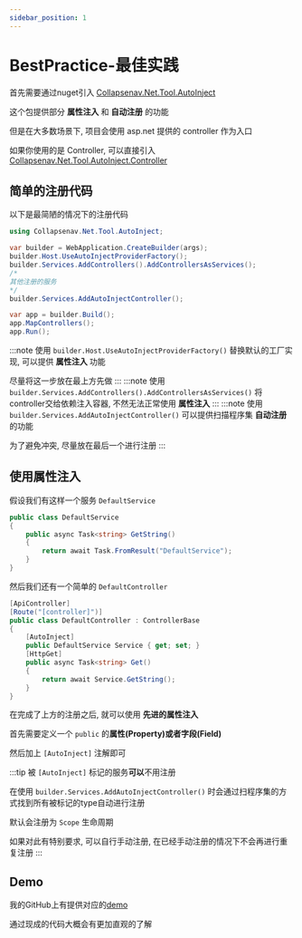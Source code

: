 ```yaml
---
sidebar_position: 1
---
```

# BestPractice-最佳实践

首先需要通过nuget引入 [Collapsenav.Net.Tool.AutoInject](https://www.nuget.org/packages/Collapsenav.Net.Tool.AutoInject)

这个包提供部分 **属性注入** 和 **自动注册** 的功能

但是在大多数场景下, 项目会使用 asp.net 提供的 controller 作为入口

如果你使用的是 Controller, 可以直接引入 [Collapsenav.Net.Tool.AutoInject.Controller](https://www.nuget.org/packages/Collapsenav.Net.Tool.AutoInject.Controller)

## 简单的注册代码

以下是最简陋的情况下的注册代码

```csharp
using Collapsenav.Net.Tool.AutoInject;

var builder = WebApplication.CreateBuilder(args);
builder.Host.UseAutoInjectProviderFactory();
builder.Services.AddControllers().AddControllersAsServices();
/*
其他注册的服务
*/
builder.Services.AddAutoInjectController();

var app = builder.Build();
app.MapControllers();
app.Run();
```

:::note
使用 `builder.Host.UseAutoInjectProviderFactory()` 替换默认的工厂实现, 可以提供 **属性注入** 功能

尽量将这一步放在最上方先做
:::
:::note
使用 `builder.Services.AddControllers().AddControllersAsServices()` 将controller交给依赖注入容器, 不然无法正常使用 **属性注入**
:::
:::note
使用 `builder.Services.AddAutoInjectController()` 可以提供扫描程序集 **自动注册** 的功能

为了避免冲突, 尽量放在最后一个进行注册
:::

## 使用属性注入

假设我们有这样一个服务 `DefaultService`

```csharp
public class DefaultService
{
    public async Task<string> GetString()
    {
        return await Task.FromResult("DefaultService");
    }
}
```

然后我们还有一个简单的 `DefaultController`

```csharp
[ApiController]
[Route("[controller]")]
public class DefaultController : ControllerBase
{
    [AutoInject]
    public DefaultService Service { get; set; }
    [HttpGet]
    public async Task<string> Get()
    {
        return await Service.GetString();
    }
}
```

在完成了上方的注册之后, 就可以使用 **先进的属性注入**

首先需要定义一个 `public` 的**属性(Property)**或者**字段(Field)**

然后加上 `[AutoInject]` 注解即可

:::tip
被 `[AutoInject]` 标记的服务**可以**不用注册

在使用 `builder.Services.AddAutoInjectController()` 时会通过扫程序集的方式找到所有被标记的type自动进行注册

默认会注册为 `Scope` 生命周期

如果对此有特别要求, 可以自行手动注册, 在已经手动注册的情况下不会再进行重复注册
:::

## Demo

我的GitHub上有提供对应的[demo](https://github.com/CollapseNav/Collapsenav.Net.Tool/tree/main/Demo/WebApiDemo/AutoInjectWebApiDemo)

通过现成的代码大概会有更加直观的了解


